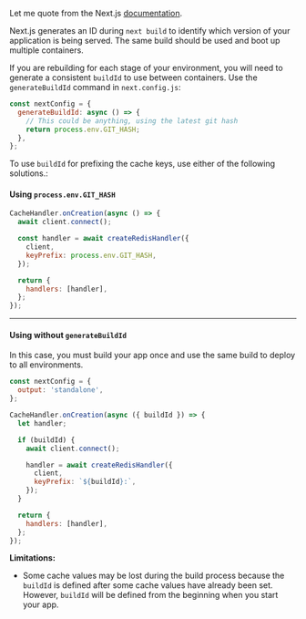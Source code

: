 
Let me quote from the Next.js [documentation](https://nextjs.org/docs/pages/building-your-application/deploying#build-cache).

Next.js generates an ID during `next build` to identify which version of your application is being served. The same build should be used and boot up multiple containers.

If you are rebuilding for each stage of your environment, you will need to generate a consistent `buildId` to use between containers. Use the `generateBuildId` command in `next.config.js`:

```js filename="next.config.js" copy
const nextConfig = {
  generateBuildId: async () => {
    // This could be anything, using the latest git hash
    return process.env.GIT_HASH;
  },
};
```

To use `buildId` for prefixing the cache keys, use either of the following solutions.:

#### Using `process.env.GIT_HASH`

```js filename="cache-handler.mjs" copy
CacheHandler.onCreation(async () => {
  await client.connect();

  const handler = await createRedisHandler({
    client,
    keyPrefix: process.env.GIT_HASH,
  });

  return {
    handlers: [handler],
  };
});
```

---

#### Using without `generateBuildId`

<Callout type="info">
  In this case, you must build your app once and use the same build to deploy to all environments.
</Callout>

```js filename="next.config.js" copy
const nextConfig = {
  output: 'standalone',
};
```

```js filename="cache-handler.mjs" copy
CacheHandler.onCreation(async ({ buildId }) => {
  let handler;

  if (buildId) {
    await client.connect();

    handler = await createRedisHandler({
      client,
      keyPrefix: `${buildId}:`,
    });
  }

  return {
    handlers: [handler],
  };
});
```

**Limitations:**

- Some cache values may be lost during the build process because the `buildId` is defined after some cache values have already been set. However, `buildId` will be defined from the beginning when you start your app.

